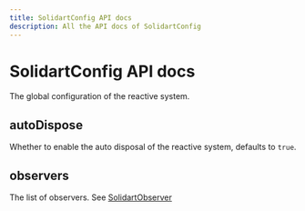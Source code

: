```yaml
---
title: SolidartConfig API docs
description: All the API docs of SolidartConfig
---
```


# SolidartConfig API docs

The global configuration of the reactive system.

## autoDispose

Whether to enable the auto disposal of the reactive system, defaults to `true`.

## observers

The list of observers.
See [SolidartObserver](/api-docs/solidart-observer)
